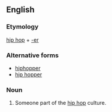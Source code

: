 ==English==

===Etymology===
[[hip hop]] + [[-er]]

===Alternative forms===
*[[hiphopper]]
*[[hip hopper]]

===Noun===
{{en-noun|sg=[[hip]]-[[hopper]]}}

# Someone part of the [[hip hop]] culture.